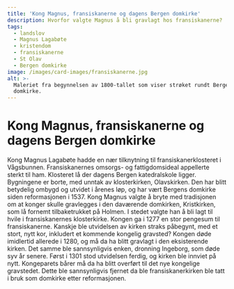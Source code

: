 ```yaml
---
title: 'Kong Magnus, fransiskanerne og dagens Bergen domkirke'
description: Hvorfor valgte Magnus å bli gravlagt hos fransiskanerne?
tags:
  - landslov
  - Magnus Lagabøte
  - kristendom
  - fransiskanerne
  - St Olav
  - Bergen domkirke
image: /images/card-images/fransiskanerne.jpg
alt: >-
  Maleriet fra begynnelsen av 1800-tallet som viser strøket rundt Bergen
  domkirke.
---
```



# Kong Magnus, fransiskanerne og dagens Bergen domkirke 

<Container stil="initial side">
    Kong Magnus Lagabøte hadde en nær tilknytning til fransiskanerklosteret i Vågsbunnen. Fransiskanernes omsorgs- og fattigdomsideal appellerte sterkt til ham. Klosteret lå der dagens Bergen katedralskole ligger. Bygningene er borte, med unntak av klosterkirken, Olavskirken. Den har blitt betydelig ombygd og utvidet i årenes løp, og har vært Bergens domkirke siden reformasjonen i 1537. Kong Magnus valgte å bryte med tradisjonen om at konger skulle gravlegges i den daværende domkirken, Kristkirken, som lå fornemt tilbaketrukket på Holmen. I stedet valgte han å bli lagt til hvile i fransiskanernes klosterkirke. Kongen ga i 1277 en stor pengesum til fransiskanerne. Kanskje ble utvidelsen av kirken straks påbegynt, med et stort, nytt kor, inkludert et kommende kongelig gravsted? Kongen døde imidlertid allerede i 1280, og må da ha blitt gravlagt i den eksisterende kirken. Det samme ble sannsynligvis enken, dronning Ingeborg, som døde syv år senere. Først i 1301 stod utvidelsen ferdig, og kirken ble innviet på nytt. Kongeparets bårer må da ha blitt overført til det nye kongelige gravstedet. Dette ble sannsynligvis fjernet da ble fransiskanerkirken ble tatt i bruk som domkirke etter reformasjonen.
</Container>

<Figure
    image="/images/introduksjon/Domkirke.jpg"
    title="Bergen domkirke er en utbygging av fransiskanernes klosterkirke. Foto: Alf Tore Hommedal."
    alt="Foto av Bergen domkirke fra luften."
>
</Figure>
